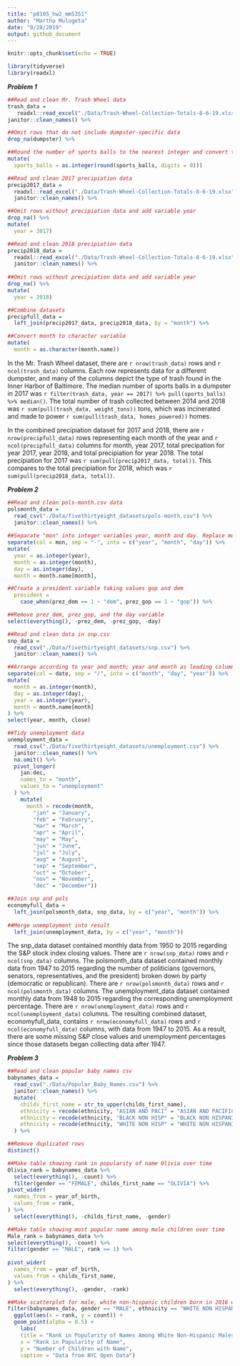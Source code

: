 ```yaml
---
title: "p8105_hw2_mm5351"
author: "Martha Mulugeta"
date: "9/28/2019"
output: github_document
---
```


```r
knitr::opts_chunk$set(echo = TRUE)

library(tidyverse)
library(readxl)
```

***Problem 1***
```r
##Read and clean Mr. Trash Wheel data
trash_data =
   readxl::read_excel("./Data/Trash-Wheel-Collection-Totals-8-6-19.xlsx", sheet = "Mr. Trash Wheel", range = "A2:N408") %>%    
janitor::clean_names() %>%    

##Omit rows that do not include dumpster-specific data
drop_na(dumpster) %>% 

##Round the number of sports balls to the nearest integer and convert to integer variable
mutate( 
  sports_balls = as.integer(round(sports_balls, digits = 0))) 
```

```r
##Read and clean 2017 precipiation data
precip2017_data = 
  readxl::read_excel("./Data/Trash-Wheel-Collection-Totals-8-6-19.xlsx", sheet = "2017 Precipitation", range = "A2:B14") %>% 
  janitor::clean_names() %>% 

##Omit rows without precipiation data and add variable year
drop_na() %>% 
mutate(
  year = 2017)  

##Read and clean 2018 precipiation data
precip2018_data =
  readxl::read_excel("./Data/Trash-Wheel-Collection-Totals-8-6-19.xlsx", sheet = "2018 Precipitation", range = "A2:B14") %>% 
  janitor::clean_names() %>% 
  
##Omit rows without precipiation data and add variable year
drop_na() %>% 
mutate(
  year = 2018)  

##Combine datasets
precipfull_data = 
  left_join(precip2017_data, precip2018_data, by = "month") %>% 

##Convert month to character variable
mutate(
  month = as.character(month.name))
```

In the Mr. Trash Wheel dataset, there are `r nrow(trash_data)` rows and `r ncol(trash_data)` columns. Each row represents data for a different dumpster, and many of the columns depict the type of trash found in the Inner Harbor of Baltimore. The median number of sports balls in a dumpster in 2017 was `r filter(trash_data, year == 2017) %>% pull(sports_balls) %>% median()`. The total number of trash collected between 2014 and 2018 was `r sum(pull(trash_data, weight_tons))` tons, which was incinerated and made to power `r sum(pull(trash_data, homes_powered))` homes. 

In the combined precipiation dataset for 2017 and 2018, there are `r nrow(precipfull_data)` rows representing each month of the year and `r ncol(precipfull_data)` columns for month, year 2017, total precipation for year 2017, year 2018, and total precipiation for year 2018. The total precipiation for 2017 was `r sum(pull(precip2017_data, total))`. This compares to the total precipiation for 2018, which was `r sum(pull(precip2018_data, total))`.

***Problem 2***
```r
##Read and clean pols-month.csv data
polsmonth_data = 
  read_csv("./Data/fivethirtyeight_datasets/pols-month.csv") %>% 
  janitor::clean_names() %>% 
  
##Separate "mon" into integer variables year, month and day. Replace month number with month name
separate(col = mon, sep = "-", into = c("year", "month", "day")) %>%  
mutate(
  year = as.integer(year),
  month = as.integer(month),
  day = as.integer(day),
  month = month.name[month],

##Create a president variable taking values gop and dem
  president = 
    case_when(prez_dem == 1 ~ "dem", prez_gop == 1 ~ "gop")) %>% 

##Remove prez_dem, prez_gop, and the day variable
select(everything(), -prez_dem, -prez_gop, -day)
```

```r
##Read and clean data in snp.csv
snp_data = 
  read_csv("./Data/fivethirtyeight_datasets/snp.csv") %>% 
  janitor::clean_names() %>% 

##Arrange according to year and month; year and month as leading columns
separate(col = date, sep = "/", into = c("month", "day", "year")) %>% 
mutate(
  month = as.integer(month),
  day = as.integer(day),
  year = as.integer(year),
  month = month.name[month]
) %>% 
select(year, month, close) 
```

```r
##Tidy unemployment data
unemployment_data = 
  read_csv("./Data/fivethirtyeight_datasets/unemployment.csv") %>% 
  janitor::clean_names() %>%
  na.omit() %>% 
  pivot_longer(
    jan:dec,
    names_to = "month",
    values_to = "unemployment"
  ) %>% 
    mutate(
      month = recode(month, 
        "jan" = "January", 
        "feb" = "February",
        "mar" = "March",
        "apr" = "April",
        "may" = "May",
        "jun" = "June",
        "jul" = "July",
        "aug" = "August",
        "sep" = "September",
        "oct" = "October",
        "nov" = "November",
        "dec" = "December"))
```

```r
##Join snp and pols
economyfull_data = 
  left_join(polsmonth_data, snp_data, by = c("year", "month")) %>% 
  
##Merge unemployment into result  
  left_join(unemployment_data, by = c("year", "month"))
```

The snp_data dataset contained monthly data from 1950 to 2015 regarding the S&P stock index closing values. There are `r nrow(snp_data)` rows and `r ncol(snp_data)` columns. The polsmonth_data dataset contained monthly data from 1947 to 2015 regarding the number of politicians (governors, senators, representatives, and the president) broken down by party (democratic or republican). There are `r nrow(polsmonth_data)` rows and `r ncol(polsmonth_data)` columns. The unemployment_data dataset contained monthly data from 1948 to 2015 regarding the corresponding unemployment percentage. There are `r nrow(unemployment_data)` rows and `r ncol(unemployment_data)` columns. The resulting combined dataset, economyfull_data, contains `r nrow(economyfull_data)` rows and `r ncol(economyfull_data)` columns, with data from 1947 to 2015. As a result, there are some missing S&P close values and unemployment percentages since those datasets began collecting data after 1947. 

***Problem 3***
```r
##Read and clean popular baby names csv
babynames_data = 
  read_csv("./Data/Popular_Baby_Names.csv") %>% 
  janitor::clean_names() %>%
  mutate(
    childs_first_name = str_to_upper(childs_first_name),
    ethnicity = recode(ethnicity, "ASIAN AND PACI" = "ASIAN AND PACIFIC ISLANDER"),
    ethnicity = recode(ethnicity, "BLACK NON HISP" = "BLACK NON HISPANIC"),
    ethnicity = recode(ethnicity, "WHITE NON HISP" = "WHITE NON HISPANIC")
  ) %>% 

##Remove duplicated rows
distinct()  
```  

```r
##Make table showing rank in popularity of name Olivia over time
Olivia_rank = babynames_data %>% 
  select(everything(), -count) %>% 
  filter(gender == "FEMALE", childs_first_name == "OLIVIA") %>%  
pivot_wider(
  names_from = year_of_birth,
  values_from = rank,
) %>% 
  select(everything(), -childs_first_name, -gender)
```

```r
##Make table showing most popular name among male children over time
Male_rank = babynames_data %>% 
select(everything(), -count) %>% 
filter(gender == "MALE", rank == 1) %>% 
  
pivot_wider(
  names_from = year_of_birth,
  values_from = childs_first_name,
) %>% 
  select(everything(), -gender, -rank)
```  


```r
##Make scatterplot for male, white non-hispanic children born in 2016 with number of children with a name (y axis) against rank of that name (x axis)
filter(babynames_data, gender == "MALE", ethnicity == "WHITE NON HISPANIC", year_of_birth == "2016") %>% 
  ggplot(aes(x = rank, y = count)) +
  geom_point(alpha = 0.5) +
    labs(
    title = "Rank in Popularity of Names Among White Non-Hispanic Males Born in 2016",
    x = "Rank in Popularity of Name",
    y = "Number of Children with Name",
    caption = "Data from NYC Open Data")
```
         


